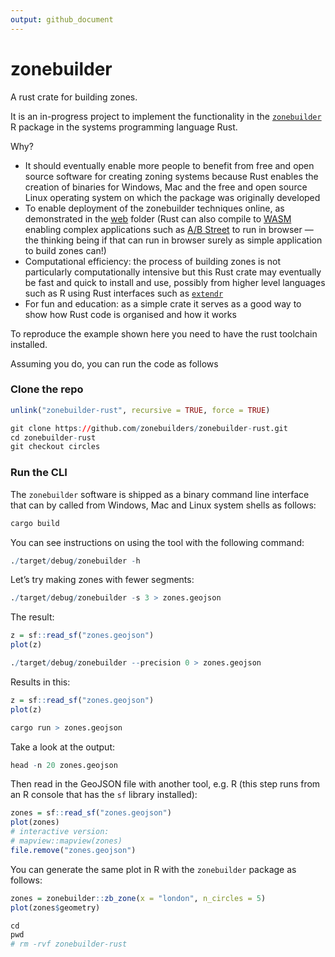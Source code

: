 ```yaml
---
output: github_document
---
```


# zonebuilder

A rust crate for building zones.

It is an in-progress project to implement the functionality in the [`zonebuilder`](https://zonebuilders.github.io/zonebuilder/) R package in the systems programming language Rust.

Why?

- It should eventually enable more people to benefit from free and open source software for creating zoning systems because Rust enables the creation of binaries for Windows, Mac and the free and open source Linux operating system on which the package was originally developed
- To enable deployment of the zonebuilder techniques online, as demonstrated in the [web](web) folder (Rust can also compile to [WASM](https://webassembly.org/) enabling complex applications such as [A/B Street](https://github.com/a-b-street/abstreet) to run in browser --- the thinking being if that can run in browser surely as simple application to build zones can!)
- Computational efficiency: the process of building zones is not particularly computationally intensive but this Rust crate may eventually be fast and quick to install and use, possibly from higher level languages such as R using Rust interfaces such as [`extendr`](https://github.com/extendr/extendr)
- For fun and education: as a simple crate it serves as a good way to show how Rust code is organised and how it works

To reproduce the example shown here you need to have the rust toolchain installed.

Assuming you do, you can run the code as follows

### Clone the repo

```r
unlink("zonebuilder-rust", recursive = TRUE, force = TRUE)
```


```r
git clone https://github.com/zonebuilders/zonebuilder-rust.git
cd zonebuilder-rust
git checkout circles
```


### Run the CLI

The `zonebuilder` software is shipped as a binary command line interface that can by called from Windows, Mac and Linux system shells as follows:

```r
cargo build
```

You can see instructions on using the tool with the following command:

```r
./target/debug/zonebuilder -h
```

Let's try making zones with fewer segments:

```r
./target/debug/zonebuilder -s 3 > zones.geojson
```


The result:

```r
z = sf::read_sf("zones.geojson")
plot(z)
```


```r
./target/debug/zonebuilder --precision 0 > zones.geojson
```

Results in this:

```r
z = sf::read_sf("zones.geojson")
plot(z)
```

```r
cargo run > zones.geojson
```

Take a look at the output:

```r
head -n 20 zones.geojson
```

Then read in the GeoJSON file with another tool, e.g. R (this step runs from an R console that has the `sf` library installed):

```r
zones = sf::read_sf("zones.geojson")
plot(zones)
# interactive version:
# mapview::mapview(zones)
file.remove("zones.geojson")
```

You can generate the same plot in R with the `zonebuilder` package as follows:

```r
zones = zonebuilder::zb_zone(x = "london", n_circles = 5)
plot(zones$geometry)
```


<!-- ## Tidy up -->

```r
cd 
pwd
# rm -rvf zonebuilder-rust
```



<!--
The crate template was made with the following command:

```bash
cargo new --lib zonebuilder
```

```bash
mv -v zonebuilder/* .               
# renamed 'zonebuilder/Cargo.toml' -> './Cargo.toml'
# renamed 'zonebuilder/src' -> './src'
```

Edit the .rs files in src folder.

Then run:

```bash
cargo test
```

-->
